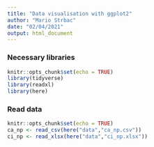 ```yaml
---
title: "Data visualisation with ggplot2"
author: "Mario Strbac"
date: "02/04/2021"
output: html_document
---
```

### Necessary libraries
```r
knitr::opts_chunk$set(echo = TRUE)
library(tidyverse)
library(readxl)
library(here)
```
### Read data 
```r
knitr::opts_chunk$set(echo = TRUE)
ca_np <- read_csv(here("data","ca_np.csv"))
ci_np <- read_xlsx(here("data","ci_np.xlsx"))
```
